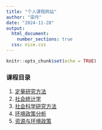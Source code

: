 ```yaml
---
title: "个人课程网站"
author: "梁丹"
date: "2024-11-28"
output: 
  html_document:
    number_sections: true
  css: nice.css
---
```


```r
knitr::opts_chunk$set(echo = TRUE)
```

### 课程目录  
1. [定量研究方法](./analyr/index.html)  
1. [社会统计学]()  
1. [社会科学研究方法]()  
1. [环境政策分析]()  
1. [资源与环境政策]()  


  
  
  
    
